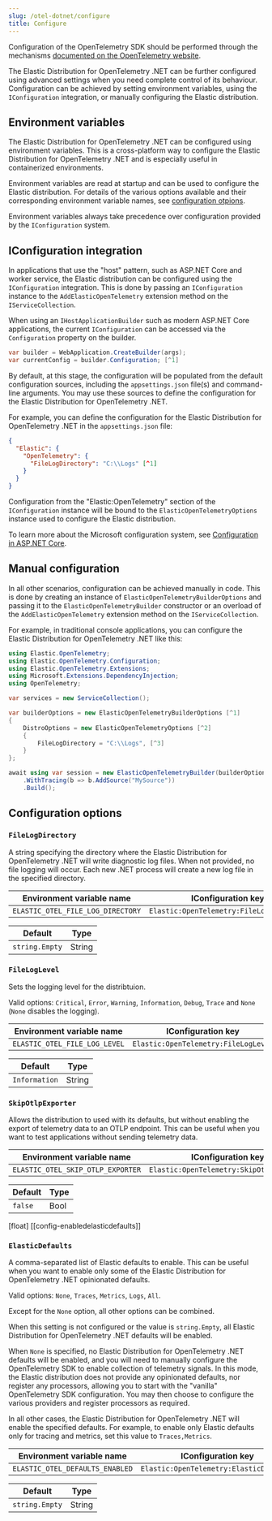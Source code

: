 ```yaml
---
slug: /otel-dotnet/configure
title: Configure
---
```


Configuration of the OpenTelemetry SDK should be performed through the
mechanisms [documented on the OpenTelemetry website](https://opentelemetry.io/docs/languages/net/automatic/configuration/).

The Elastic Distribution for OpenTelemetry .NET can be further configured using advanced settings when
you need complete control of its behaviour. Configuration can be achieved by setting environment variables,
using the `IConfiguration` integration, or manually configuring the Elastic distribution.

## Environment variables

The Elastic Distribution for OpenTelemetry .NET can be configured using environment variables. This is a cross-platform
way to configure the Elastic Distribution for OpenTelemetry .NET and is especially useful in containerized environments.

Environment variables are read at startup and can be used to configure the Elastic distribution.
For details of the various options available and their corresponding environment variable names,
see [configuration otpions](#configuration_options).

Environment variables always take precedence over configuration provided by the `IConfiguration`
system.

## IConfiguration integration

In applications that use the "host" pattern, such as ASP.NET Core and worker service, the Elastic
distribution can be configured using the `IConfiguration` integration. This is done by passing an
`IConfiguration` instance to the `AddElasticOpenTelemetry` extension method on the `IServiceCollection`.

When using an `IHostApplicationBuilder` such as modern ASP.NET Core applications, the current `IConfiguration`
can be accessed via the `Configuration` property on the builder.

```csharp
var builder = WebApplication.CreateBuilder(args);
var currentConfig = builder.Configuration; [^1]
```
[^1]: Access the current `IConfiguration` instance from the builder.

By default, at this stage, the configuration will be populated from the default configuration sources,
including the `appsettings.json` file(s) and command-line arguments. You may use these sources to define
the configuration for the Elastic Distribution for OpenTelemetry .NET.

For example, you can define the configuration for the Elastic Distribution for OpenTelemetry .NET in the `appsettings.json` file:

```json
{
  "Elastic": {
    "OpenTelemetry": {
      "FileLogDirectory": "C:\\Logs" [^1]
    }
  }
}
```
[^1]: This example sets the file log directory to `C:\Logs` which enables diagnostic file logging.

Configuration from the "Elastic:OpenTelemetry" section of the `IConfiguration` instance will be
bound to the `ElasticOpenTelemetryOptions` instance used to configure the Elastic distribution.

To learn more about the Microsoft configuration system, see
[Configuration in ASP.NET Core](https://learn.microsoft.com/en-us/aspnet/core/fundamentals/configuration).

## Manual configuration

In all other scenarios, configuration can be achieved manually in code. This is done by creating
an instance of `ElasticOpenTelemetryBuilderOptions` and passing it to the `ElasticOpenTelemetryBuilder` constructor
or an overload of the `AddElasticOpenTelemetry` extension method on the `IServiceCollection`.

For example, in traditional console applications, you can configure the Elastic Distribution for OpenTelemetry .NET like this:

```csharp
using Elastic.OpenTelemetry;
using Elastic.OpenTelemetry.Configuration;
using Elastic.OpenTelemetry.Extensions;
using Microsoft.Extensions.DependencyInjection;
using OpenTelemetry;

var services = new ServiceCollection();

var builderOptions = new ElasticOpenTelemetryBuilderOptions [^1]
{
	DistroOptions = new ElasticOpenTelemetryOptions [^2]
	{
		FileLogDirectory = "C:\\Logs", [^3]
	}
};

await using var session = new ElasticOpenTelemetryBuilder(builderOptions) [^4]
	.WithTracing(b => b.AddSource("MySource"))
	.Build();
```
[^1]: Create an instance of `ElasticOpenTelemetryBuilderOptions`
[^2]: Create an instance of `ElasticOpenTelemetryOptions` and configure the file log directory by
setting the corresponding property.
[^3]: This example sets the file log directory to `C:\Logs` which enables diagnostic file logging.
[^4]: Pass the `ElasticOpenTelemetryBuilderOptions` instance to the `ElasticOpenTelemetryBuilder` constructor
to configure the Elastic Distribution for OpenTelemetry .NET.

## Configuration options

### `FileLogDirectory`

A string specifying the directory where the Elastic Distribution for OpenTelemetry .NET will write diagnostic log files.
When not provided, no file logging will occur. Each new .NET process will create a new log file in the
specified directory.

| Environment variable name | IConfiguration key |
| ------------- |-------------|
| `ELASTIC_OTEL_FILE_LOG_DIRECTORY` | `Elastic:OpenTelemetry:FileLogDirectory` |

| Default | Type |
| ------------- |-------------|
| `string.Empty` | String |

### `FileLogLevel`

Sets the logging level for the distribtuion.

Valid options: `Critical`, `Error`, `Warning`, `Information`, `Debug`, `Trace` and `None` (`None` disables the logging).

| Environment variable name | IConfiguration key |
| ------------- |-------------|
| `ELASTIC_OTEL_FILE_LOG_LEVEL` | `Elastic:OpenTelemetry:FileLogLevel` |

| Default | Type |
| ------------- |-------------|
| `Information` | String |

### `SkipOtlpExporter`

Allows the distribution to used with its defaults, but without enabling the export of telemetry data to
an OTLP endpoint. This can be useful when you want to test applications without sending telemetry data.

| Environment variable name | IConfiguration key |
| ------------- |-------------|
| `ELASTIC_OTEL_SKIP_OTLP_EXPORTER` | `Elastic:OpenTelemetry:SkipOtlpExporter` |

| Default | Type |
| ------------- |-------------|
| `false` | Bool |

[float]
[[config-enabledelasticdefaults]]
### `ElasticDefaults`

A comma-separated list of Elastic defaults to enable. This can be useful when you want to enable
only some of the Elastic Distribution for OpenTelemetry .NET opinionated defaults.

Valid options: `None`, `Traces`, `Metrics`, `Logs`, `All`.

Except for the `None` option, all other options can be combined.

When this setting is not configured or the value is `string.Empty`, all Elastic Distribution for OpenTelemetry .NET defaults will be enabled.

When `None` is specified, no Elastic Distribution for OpenTelemetry .NET defaults will be enabled, and you will need to manually
configure the OpenTelemetry SDK to enable collection of telemetry signals. In this mode, the Elastic distribution
does not provide any opinionated defaults, nor register any processors, allowing you to start with the "vanilla"
OpenTelemetry SDK configuration. You may then choose to configure the various providers and register processors
as required.

In all other cases, the Elastic Distribution for OpenTelemetry .NET will enable the specified defaults. For example, to enable only
Elastic defaults only for tracing and metrics, set this value to `Traces,Metrics`.

| Environment variable name | IConfiguration key |
| ------------- |-------------|
| `ELASTIC_OTEL_DEFAULTS_ENABLED` | `Elastic:OpenTelemetry:ElasticDefaults` |

| Default | Type |
| ------------- |-------------|
| `string.Empty` | String |